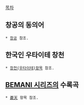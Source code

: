 [[목차]]

== 창공의 동의어 ==
 * [[창공]] 참조.

== 한국인 우타이테 창천 ==
 * [[창천(우타이테)]]항목 참조.

== [[BEMANI 시리즈]]의 수록곡 ==
 * [[蒼天]] 항목 참조.
